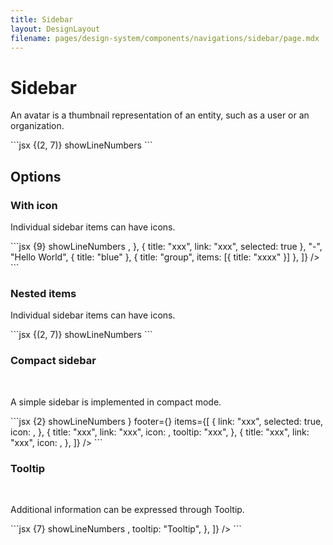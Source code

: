 ```yaml
---
title: Sidebar
layout: DesignLayout
filename: pages/design-system/components/navigations/sidebar/page.mdx
---
```



# Sidebar

An avatar is a thumbnail representation of an entity, such as a user or an organization.

<MainView />

<CodeView>
  <CodeViewItem title="Sapa">
    ```jsx {(2, 7)} showLineNumbers
    <Sidebar
      items={[
        "Section title",
        { type: "section", title: "Section title 2" },
        "-",
        { title: "xxx", link: "xxx" },
        { title: "xxx", link: "xxx", selected: true },
        "-",
        "Hello World",
        { title: "blue" },
        { title: "group", items: [{ title: "xxxx" }] },
      ]}
    />
    ```
  </CodeViewItem>
</CodeView>

## Options

### With icon

<IconView />

Individual sidebar items can have icons.

<CodeView>
  <CodeViewItem title="Sapa">
    ```jsx {9} showLineNumbers
    <Sidebar
      items={[
        "Section title",
        { type: "section", title: "Section title 2" },
        "-",
        {
          title: "xxx",
          link: "xxx",
          icon: <SettingsAccessibilityFilled />,
        },
        { title: "xxx", link: "xxx", selected: true },
        "-",
        "Hello World",
        { title: "blue" },
        { title: "group", items: [{ title: "xxxx" }] },
      ]}
    />
    ```
  </CodeViewItem>
</CodeView>

### Nested items

<NestedView />

Individual sidebar items can have icons.

<CodeView>
  <CodeViewItem title="Sapa">
    ```jsx {(2, 7)} showLineNumbers
    <Sidebar
      items={[
        "Section title",
        { type: "section", title: "Section title 2" },
        "-",
        { title: "xxx", link: "xxx" },
        { title: "xxx", link: "xxx", selected: true },
        "-",
        "Hello World",
        { title: "blue" },
        {
          title: "group",
          items: [
            { title: "xxxx" },
            { title: "xxxx" },
            { title: "xxxx" },
            { title: "xxxx" },
          ],
        },
      ]}
    />
    ```
  </CodeViewItem>
</CodeView>

### Compact sidebar

<CompactView />

&nbsp;

A simple sidebar is implemented in compact mode.

<CodeView>
  <CodeViewItem title="Sapa">
    ```jsx {2} showLineNumbers
    <Sidebar
      compact
      header={<SettingsAccessibilityFilled />}
      footer={<SettingsAccessibilityFilled />}
      items={[
        {
          link: "xxx",
          selected: true,
          icon: <SettingsAccessibilityFilled />,
        },
        {
          title: "xxx",
          link: "xxx",
          icon: <SettingsAccessibilityFilled />,
          tooltip: "xxx",
        },
        {
          title: "xxx",
          link: "xxx",
          icon: <SettingsAccessibilityFilled />,
        },
      ]}
    />
    ```
  </CodeViewItem>
</CodeView>

### Tooltip

<TooltipView />

&nbsp;

Additional information can be expressed through Tooltip.

<CodeView>
  <CodeViewItem title="Sapa">
    ```jsx {7} showLineNumbers
    <Sidebar
      compact
      items={[
        {
          link: "xxx",
          selected: true,
          icon: <SettingsAccessibilityFilled />,
          tooltip: "Tooltip",
        },
      ]}
    />
    ```
  </CodeViewItem>
</CodeView>
